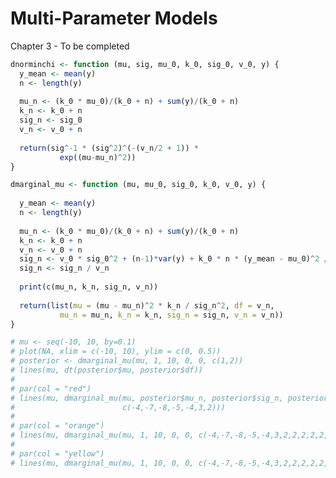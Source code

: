 # Multi-Parameter Models {#multi}

Chapter 3 - To be completed

```r
dnorminchi <- function (mu, sig, mu_0, k_0, sig_0, v_0, y) {
  y_mean <- mean(y)
  n <- length(y)
  
  mu_n <- (k_0 * mu_0)/(k_0 + n) + sum(y)/(k_0 + n)
  k_n <- k_0 + n
  sig_n <- sig_0
  v_n <- v_0 + n
  
  return(sig^-1 * (sig^2)^(-(v_n/2 + 1)) * 
           exp((mu-mu_n)^2))
}

dmarginal_mu <- function (mu, mu_0, sig_0, k_0, v_0, y) {
  
  y_mean <- mean(y)
  n <- length(y)
  
  mu_n <- (k_0 * mu_0)/(k_0 + n) + sum(y)/(k_0 + n)
  k_n <- k_0 + n
  v_n <- v_0 + n
  sig_n <- v_0 * sig_0^2 + (n-1)*var(y) + k_0 * n * (y_mean - mu_0)^2 / (k_0 + n)
  sig_n <- sig_n / v_n
  
  print(c(mu_n, k_n, sig_n, v_n))
  
  return(list(mu = (mu - mu_n)^2 * k_n / sig_n^2, df = v_n,
           mu_n = mu_n, k_n = k_n, sig_n = sig_n, v_n = v_n))
}
```

```r
# mu <- seq(-10, 10, by=0.1)
# plot(NA, xlim = c(-10, 10), ylim = c(0, 0.5))
# posterior <- dmarginal_mu(mu, 1, 10, 0, 0, c(1,2))
# lines(mu, dt(posterior$mu, posterior$df))
# 
# par(col = "red")
# lines(mu, dmarginal_mu(mu, posterior$mu_n, posterior$sig_n, posterior$k_n, posterior$v_n, 
#                        c(-4,-7,-8,-5,-4,3,2)))
# 
# par(col = "orange")
# lines(mu, dmarginal_mu(mu, 1, 10, 0, 0, c(-4,-7,-8,-5,-4,3,2,2,2,2,2,2,2)))
# 
# par(col = "yellow")
# lines(mu, dmarginal_mu(mu, 1, 10, 0, 0, c(-4,-7,-8,-5,-4,3,2,2,2,2,2,2,2,3,3,3,3,3,3,3)))
```

